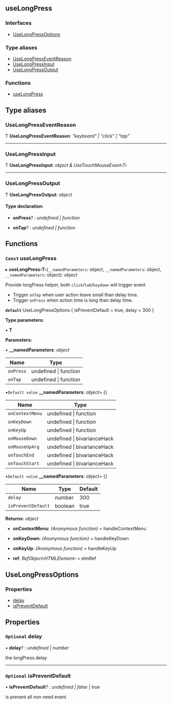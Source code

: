 <!-- This file generate automatically, should not modify that directly -->


<Meta title="API Reference/Hooks/useLongPress" />

## useLongPress

### Interfaces

- [UseLongPressOptions](interfaces/uselongpressoptions.md)

### Type aliases

- [UseLongPressEventReason](#uselongpresseventreason)
- [UseLongPressInput](#uselongpressinput)
- [UseLongPressOutput](#uselongpressoutput)

### Functions

- [useLongPress](#const-uselongpress)

## Type aliases

### UseLongPressEventReason

Ƭ **UseLongPressEventReason**: _"keyboard" | "click" | "tap"_

---

### UseLongPressInput

Ƭ **UseLongPressInput**: _object & UseTouchMouseEvent‹T›_

---

### UseLongPressOutput

Ƭ **UseLongPressOutput**: _object_

#### Type declaration:

- **onPress**? : _undefined | function_

- **onTap**? : _undefined | function_

## Functions

### `Const` useLongPress

▸ **useLongPress**‹**T**›(`__namedParameters`: object, `__namedParameters`: object, `__namedParameters`: object): _object_

Provide longPress helper, both `click`/`tab`/`keydown` will trigger event

- Trigger `onTap` when user action leave small than delay time.
- Trigger `onPress` when action time is long than delay time.

**`default`** UseLongPressOptions { isPreventDefault = true, delay = 300 }

**Type parameters:**

▪ **T**

**Parameters:**

▪ **\_\_namedParameters**: _object_

| Name      | Type                      |
| --------- | ------------------------- |
| `onPress` | undefined &#124; function |
| `onTap`   | undefined &#124; function |

▪`Default value` **\_\_namedParameters**: _object_= {}

| Name            | Type                            |
| --------------- | ------------------------------- |
| `onContextMenu` | undefined &#124; function       |
| `onKeyDown`     | undefined &#124; function       |
| `onKeyUp`       | undefined &#124; function       |
| `onMouseDown`   | undefined &#124; bivarianceHack |
| `onMouseUpArg`  | undefined &#124; bivarianceHack |
| `onTouchEnd`    | undefined &#124; bivarianceHack |
| `onTouchStart`  | undefined &#124; bivarianceHack |

▪`Default value` **\_\_namedParameters**: _object_= {}

| Name               | Type    | Default |
| ------------------ | ------- | ------- |
| `delay`            | number  | 300     |
| `isPreventDefault` | boolean | true    |

**Returns:** _object_

- **onContextMenu**: _(Anonymous function)_ = handleContextMenu

- **onKeyDown**: _(Anonymous function)_ = handleKeyDown

- **onKeyUp**: _(Anonymous function)_ = handleKeyUp

- **ref**: _RefObject‹HTMLElement›_ = elmRef

## UseLongPressOptions

### Properties

- [delay](#optional-delay)
- [isPreventDefault](#optional-ispreventdefault)

## Properties

### `Optional` delay

• **delay**? : _undefined | number_

the longPress delay

---

### `Optional` isPreventDefault

• **isPreventDefault**? : _undefined | false | true_

is prevent all non need event
